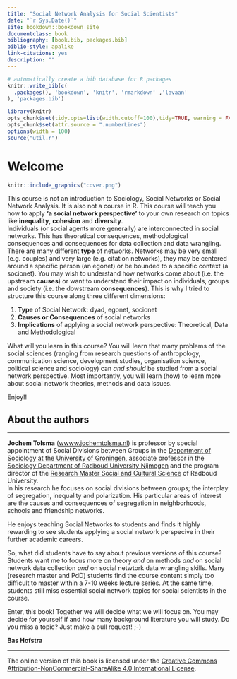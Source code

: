 ```yaml
---
title: "Social Network Analysis for Social Scientists"
date: "`r Sys.Date()`"
site: bookdown::bookdown_site
documentclass: book
bibliography: [book.bib, packages.bib]
biblio-style: apalike
link-citations: yes
description: ""
---
```


```r
# automatically create a bib database for R packages
knitr::write_bib(c(
  .packages(), 'bookdown', 'knitr', 'rmarkdown' ,'lavaan'
), 'packages.bib')
```

```r
library(knitr)
opts_chunk$set(tidy.opts=list(width.cutoff=100),tidy=TRUE, warning = FALSE, message = FALSE,comment = "#>", cache=TRUE)
opts_chunk$set(attr.source = ".numberLines")
options(width = 100)
source("util.r")

```

# Welcome {.unnumbered}


```r
knitr::include_graphics("cover.png")
```


This course is not an introduction to Sociology, Social Networks or Social Network Analysis. It is also not a course in R. This course will teach you how to apply **'a social network perspective'** to your own research on topics like **inequality**, **cohesion** and **diversity**.\
Individuals (or social agents more generally) are interconnected in social networks. This has theoretical consequences, methodological consequences and consequences for data collection and data wrangling. There are many different **type** of networks. Networks may be very small (e.g. couples) and very large (e.g. citation networks), they may be centered around a specific person (an egonet) or be bounded to a specific context (a socionet). You may wish to understand how networks come about (i.e. the upstream **causes**) or want to understand their impact on individuals, groups and society (i.e. the dowstream **consequences**). This is why I tried to structure this course along three different dimensions:

1.  **Type** of Social Network: dyad, egonet, socionet
2.  **Causes or Consequences** of social networks
3.  **Implications** of applying a social network perspective: Theoretical, Data and Methodological

What will you learn in this course? You will learn that many problems of the social sciences (ranging from research questions of anthropology, communication science, development studies,  organisation science, political science and sociology) can *and should* be studied from a social network perspective. Most importantly, you will learn (how) to learn more about social network theories, methods and data issues.

Enjoy!!



## About the authors {.unnumbered}

------------------------------------------------------------------------

**Jochem Tolsma** ([wwww.jochemtolsma.nl](www.jochemtolsma.nl)) is professor by special appointment of Social Divisions between Groups in the [Department of Sociology at the University of Groningen](https://www.rug.nl/gmw/sociology/), associate professor in the [Sociology Department of Radboud University Nijmegen](https://www.ru.nl/sociology/) and the program director of the [Research Master Social and Cultural Science](https://www.ru.nl/courseguides/socsci/research-master/social-cultural-science/) of Radboud University.\
In his research he focuses on social divisions between groups; the interplay of segregation, inequality and polarization. His particular areas of interest are the causes and consequences of segregation in neighborhoods, schools and friendship networks.

He enjoys teaching Social Networks to students and finds it highly rewarding to see students applying a social network perspecive in their further academic careers.

So, what did students have to say about previous versions of this course? Students want me to focus more on theory *and* on methods *and* on social network data collection *and* on social netwtork data wrangling skills. Many (research master and PdD) students find the course content simply too difficult to master within a 7-10 weeks lecture series. At the same time, students still miss essential social network topics for social scientists in the course.

Enter, this book! Together we will decide what we will focus on. You may decide for yourself if and how many background literature you will study. Do you miss a topic? Just make a pull request! ;-)

**Bas Hofstra**

------------------------------------------------------------------------

The online version of this book is licensed under the [Creative Commons Attribution-NonCommercial-ShareAlike 4.0 International License](https://creativecommons.org/licenses/by-nc-sa/4.0/).
